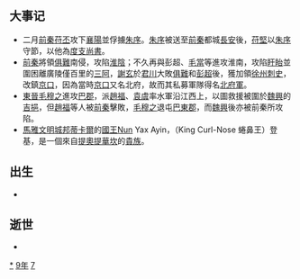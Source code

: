 {{yearTOC|379|东晋'''[[太元_(晋孝武帝)|太元]]四年'''；前秦'''[[建元_(苻坚)|建元]]十五年'''}}

== 大事记 ==
*二月[[前秦|前秦]][[苻丕|苻丕]]攻下[[襄陽|襄陽]]並俘擄[[朱序|朱序]]。[[朱序|朱序]]被送至[[前秦|前秦]]都城[[長安|長安]]後，[[苻堅|苻堅]]以[[朱序|朱序]]守節，以他為[[度支尚書|度支尚書]]。
*[[前秦|前秦]]將領[[俱難|俱難]]南侵，攻陷[[淮陰|淮陰]]；不久再與彭超、[[毛當|毛當]]等進攻淮南，攻陷[[盱眙|盱眙]]並圍困離廣陵僅百里的[[三阿|三阿]]，[[謝玄|謝玄]]於[[君川|君川]]大敗[[俱難|俱難]]和[[彭超|彭超]]後，獲加領[[徐州_(古代)|徐州]][[刺史|刺史]]，改鎮[[京口|京口]]，因為當時[[京口|京口]]又名北府，故而其私募軍隊得名[[北府軍|北府軍]]。
*[[東晉|東晉]][[毛穆之|毛穆之]]進攻[[巴郡|巴郡]]，派[[趙福|趙福]]、[[袁虞|袁虞]]率水軍沿江西上，以圖救援被圍於[[魏興|魏興]]的[[吉挹|吉挹]]，但[[趙福|趙福]]等人被[[前秦|前秦]]擊敗，[[毛穆之|毛穆之]]退屯[[巴東郡|巴東郡]]，而[[魏興|魏興]]後亦被前秦所攻陷。
*[[馬雅文明|馬雅文明]][[城邦|城邦]][[蒂卡爾|蒂卡爾]]的[[國王|國王]]Nun Yax Ayin，（King Curl-Nose 蜷鼻王）登基，是一個來自[[提奧提華坎|提奧提華坎]]的[[貴族|貴族]]。

== 出生 ==
*

== 逝世 ==
{{Wikisource year mention}}
*

[[Category:379年|*]]
[[Category:370年代|9年]]
[[Category:4世纪各年|7]]